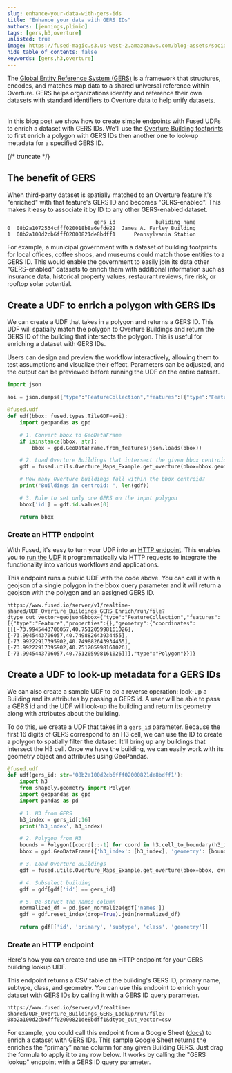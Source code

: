 ```yaml
---
slug: enhance-your-data-with-gers-ids
title: "Enhance your data with GERS IDs"
authors: [jennings,plinio]
tags: [gers,h3,overture]
unlisted: true
image: https://fused-magic.s3.us-west-2.amazonaws.com/blog-assets/social_jennings2.png
hide_table_of_contents: false
keywords: [gers,h3,overture]
---
```


The [Global Entity Reference System (GERS)](https://docs.overturemaps.org/gers/) is a framework that structures, encodes, and matches map data to a shared universal reference within Overture. GERS helps organizations identify and reference their own datasets with standard identifiers to Overture data to help unify datasets.


<ReactPlayer playsinline={true} className="video__player" playing={true} muted={true} controls height="100%" url="https://fused-magic.s3.us-west-2.amazonaws.com/blog-assets/gers_sheets.mp4" width="100%" />

\
In this blog post we show how to create simple endpoints with Fused UDFs to enrich a dataset with GERS IDs. We'll use the [Overture Building footprints](https://docs.overturemaps.org/guides/buildings/#14/32.58453/-117.05154/0/60) to first enrich a polygon with GERS IDs then another one to look-up metadata for a specified GERS ID.



{/* truncate */}

## The benefit of GERS

When third-party dataset is spatially matched to an Overture feature it's "enriched" with that feature's GERS ID and becomes "GERS-enabled". This makes it easy to associate it by ID to any other GERS-enabled dataset.

```
                            gers_id             buliding_name
0  08b2a1072534cfff020018b8a6efde22  James A. Farley Building
1  08b2a100d2cb6fff02000821de8bdff1      Pennsylvania Station
```

For example, a municipal government with a dataset of building footprints for local offices, coffee shops, and museums could match those entities to a GERS ID. This would enable the government to easily join its data other "GERS-enabled" datasets to enrich them with additional information such as insurance data, historical property values, restaurant reviews, fire risk, or rooftop solar potential.



## Create a UDF to enrich a polygon with GERS IDs


We can create a UDF that takes in a polygon and returns a GERS ID. This UDF will spatially match the polygon to Overture Buildings and return the GERS ID of the building that intersects the polygon. This is useful for enriching a dataset with GERS IDs.

Users can design and preview the workflow interactively, allowing them to test assumptions and visualize their effect. Parameters can be adjusted, and the output can be previewed before running the UDF on the entire dataset.


```python showLineNumbers
import json

aoi = json.dumps({"type":"FeatureCollection","features":[{"type":"Feature","properties":{},"geometry":{"coordinates":[[[-73.9945443706057,40.751205998161026],[-73.9945443706057,40.749882643934455],[-73.99222917395902,40.749882643934455],[-73.99222917395902,40.751205998161026],[-73.9945443706057,40.751205998161026]]],"type":"Polygon"}}]})

@fused.udf
def udf(bbox: fused.types.TileGDF=aoi):
    import geopandas as gpd

    # 1. Convert bbox to GeoDataFrame
    if isinstance(bbox, str):
        bbox = gpd.GeoDataFrame.from_features(json.loads(bbox))

    # 2. Load Overture Buildings that intersect the given bbox centroid
    gdf = fused.utils.Overture_Maps_Example.get_overture(bbox=bbox.geometry.centroid, overture_type='building', min_zoom=10)

    # How many Overture buildings fall within the bbox centroid?
    print("Buildings in centroid: ", len(gdf))

    # 3. Rule to set only one GERS on the input polygon
    bbox['id'] = gdf.id.values[0]

    return bbox
```

### Create an HTTP endpoint

With Fused, it's easy to turn your UDF into an [HTTP endpoint](/workbench/udf-builder/code-editor/#share-snippets). This enables you to [run the UDF](/core-concepts/run-udfs/run-small-udfs/#http-requests) it programmatically via HTTP requests to integrate the functionality into various workflows and applications.

This endpoint runs a public UDF with the code above. You can call it with a geojson of a single polygon in the bbox query parameter and it will return a geojson with the polygon and an assigned GERS ID.

```
https://www.fused.io/server/v1/realtime-shared/UDF_Overture_Buildings_GERS_Enrich/run/file?dtype_out_vector=geojson&bbox={"type":"FeatureCollection","features":[{"type":"Feature","properties":{},"geometry":{"coordinates":[[[-73.9945443706057,40.751205998161026],[-73.9945443706057,40.749882643934455],[-73.99222917395902,40.749882643934455],[-73.99222917395902,40.751205998161026],[-73.9945443706057,40.751205998161026]]],"type":"Polygon"}}]}
```


## Create a UDF to look-up metadata for a GERS IDs

We can also create a sample UDF to do a reverse operation: look-up a Building and its attributes by passing a GERS id. A user will be able to pass a GERS id and the UDF will look-up the building and return its geometry along with attributes about the building.

To do this, we create a UDF that takes in a `gers_id` parameter. Because the first 16 digits of GERS correspond to an H3 cell, we can use the ID to create a polygon to spatially filter the dataset. It'll bring up any buildings that intersect the H3 cell. Once we have the building, we can easily work with its geometry object and attributes using GeoPandas.

```python showLineNumbers
@fused.udf
def udf(gers_id: str='08b2a100d2cb6fff02000821de8bdff1'):
    import h3
    from shapely.geometry import Polygon
    import geopandas as gpd
    import pandas as pd

    # 1. H3 from GERS
    h3_index = gers_id[:16]
    print('h3_index', h3_index)

    # 2. Polygon from H3
    bounds = Polygon([coord[::-1] for coord in h3.cell_to_boundary(h3_index)])
    bbox = gpd.GeoDataFrame({'h3_index': [h3_index], 'geometry': [bounds]})

    # 3. Load Overture Buildings
    gdf = fused.utils.Overture_Maps_Example.get_overture(bbox=bbox, overture_type='building', min_zoom=10)

    # 4. Subselect building
    gdf = gdf[gdf['id'] == gers_id]

    # 5. De-struct the names column
    normalized_df = pd.json_normalize(gdf['names'])
    gdf = gdf.reset_index(drop=True).join(normalized_df)

    return gdf[['id', 'primary', 'subtype', 'class', 'geometry']]
```


### Create an HTTP endpoint

Here's how you can create and use an HTTP endpoint for your GERS building lookup UDF.


This endpoint returns a CSV table of the building's GERS ID, primary name, subtype, class, and geometry. You can use this endpoint to enrich your dataset with GERS IDs by calling it with a GERS ID query parameter.

```
https://www.fused.io/server/v1/realtime-shared/UDF_Overture_Buildings_GERS_Lookup/run/file?08b2a100d2cb6fff02000821de8bdff1&dtype_out_vector=csv
```

For example, you could call this endpoint from a Google Sheet ([docs](https://docs.fused.io/user-guide/out/googlesheets/)) to enrich a dataset with GERS IDs. This sample Google Sheet returns the enriches the “primary” name column for any given Building GERS. Just drag the formula to apply it to any row below. It works by calling the "GERS lookup" endpoint with a GERS ID query parameter.

